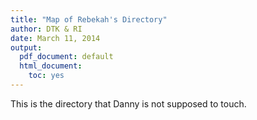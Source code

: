 ```yaml
---
title: "Map of Rebekah's Directory"
author: DTK & RI
date: March 11, 2014
output:
  pdf_document: default
  html_document:
    toc: yes
---
```


This is the directory that Danny is not supposed to touch.  

